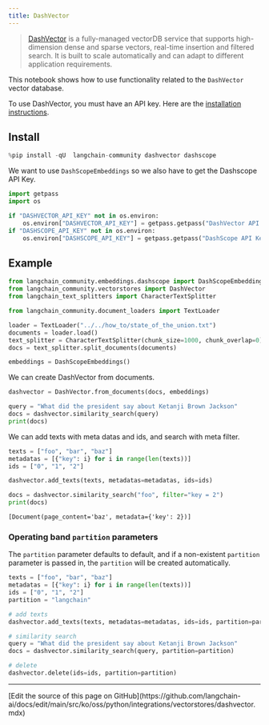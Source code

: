 ```yaml
---
title: DashVector
---
```


> [DashVector](https://help.aliyun.com/document_detail/2510225.html) is a fully-managed vectorDB service that supports high-dimension dense and sparse vectors, real-time insertion and filtered search. It is built to scale automatically and can adapt to different application requirements.

This notebook shows how to use functionality related to the `DashVector` vector database.

To use DashVector, you must have an API key.
Here are the [installation instructions](https://help.aliyun.com/document_detail/2510223.html).

## Install

```python
%pip install -qU  langchain-community dashvector dashscope
```

We want to use `DashScopeEmbeddings` so we also have to get the Dashscope API Key.

```python
import getpass
import os

if "DASHVECTOR_API_KEY" not in os.environ:
    os.environ["DASHVECTOR_API_KEY"] = getpass.getpass("DashVector API Key:")
if "DASHSCOPE_API_KEY" not in os.environ:
    os.environ["DASHSCOPE_API_KEY"] = getpass.getpass("DashScope API Key:")
```

## Example

```python
from langchain_community.embeddings.dashscope import DashScopeEmbeddings
from langchain_community.vectorstores import DashVector
from langchain_text_splitters import CharacterTextSplitter
```

```python
from langchain_community.document_loaders import TextLoader

loader = TextLoader("../../how_to/state_of_the_union.txt")
documents = loader.load()
text_splitter = CharacterTextSplitter(chunk_size=1000, chunk_overlap=0)
docs = text_splitter.split_documents(documents)

embeddings = DashScopeEmbeddings()
```

We can create DashVector from documents.

```python
dashvector = DashVector.from_documents(docs, embeddings)

query = "What did the president say about Ketanji Brown Jackson"
docs = dashvector.similarity_search(query)
print(docs)
```

We can add texts with meta datas and ids, and search with meta filter.

```python
texts = ["foo", "bar", "baz"]
metadatas = [{"key": i} for i in range(len(texts))]
ids = ["0", "1", "2"]

dashvector.add_texts(texts, metadatas=metadatas, ids=ids)

docs = dashvector.similarity_search("foo", filter="key = 2")
print(docs)
```

```output
[Document(page_content='baz', metadata={'key': 2})]
```

### Operating band `partition` parameters

The `partition` parameter defaults to default, and if a non-existent `partition` parameter is passed in, the `partition` will be created automatically.

```python
texts = ["foo", "bar", "baz"]
metadatas = [{"key": i} for i in range(len(texts))]
ids = ["0", "1", "2"]
partition = "langchain"

# add texts
dashvector.add_texts(texts, metadatas=metadatas, ids=ids, partition=partition)

# similarity search
query = "What did the president say about Ketanji Brown Jackson"
docs = dashvector.similarity_search(query, partition=partition)

# delete
dashvector.delete(ids=ids, partition=partition)
```

---

<Callout icon="pen-to-square" iconType="regular">
  [Edit the source of this page on GitHub](https://github.com/langchain-ai/docs/edit/main/src/ko/oss/python/integrations/vectorstores/dashvector.mdx)
</Callout>
